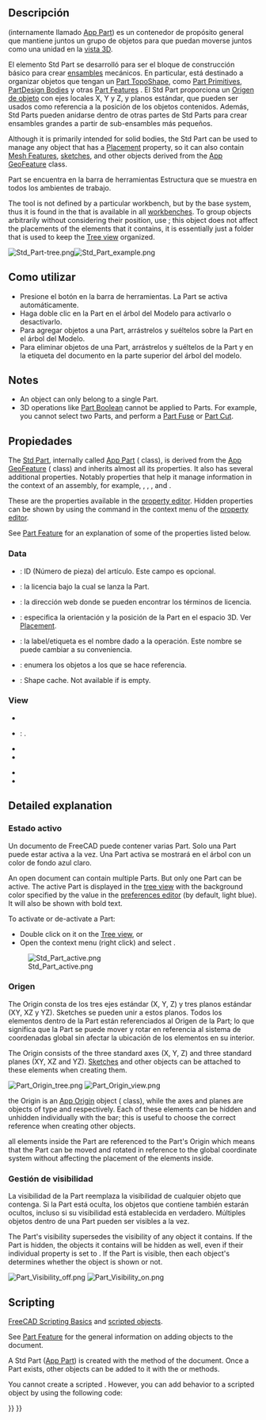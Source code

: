 <languages/>

<div class="mw-translate-fuzzy">
{{Docnav
|
|[[Std_Group|Group]]
|[[Std_Base|Std Base]]
|IconL=
|IconR=Std_Group.svg
|IconC=Freecad.svg
}}
</div>

{{GuiCommand/es
|Name=Std Part
|Name/es=Std Pieza
|MenuLocation=Ninguna
|Workbenches=Todos
|Version=0.17
|SeeAlso=[[Std_Group/es|Std Grupo]], [[PartDesign_Body/es|Cuerpo PartDesign]]
}}

<span id="Description"></span>
==Descripción==

{{Button|[[File:Std_Part.svg|16px]] [[Std_Part|Std Part]]}} (internamente llamado [[App_Part|App Part]]) es un contenedor de propósito general que mantiene juntos un grupo de objetos para que puedan moverse juntos como una unidad en la [[3D_view/es|vista 3D]].

<div class="mw-translate-fuzzy">
El elemento Std Part se desarrolló para ser el bloque de construcción básico para crear [[[assembly|ensambles]] mecánicos. En particular, está destinado a organizar objetos que tengan un [[Part_TopoShape|Part TopoShape]], como [[Part_Primitives|Part Primitives]], [[PartDesign_Body|PartDesign Bodies]] y otras [[Part_Feature|Part Features]] . El Std Part proporciona un [[#Origin|Origen de objeto]] con ejes locales X, Y y Z, y planos estándar, que pueden ser usados como referencia a la posición de los objetos contenidos. Además, Std Parts pueden anidarse dentro de otras partes de Std Parts para crear ensambles grandes a partir de sub-ensambles más pequeños.
</div>

Although it is primarily intended for solid bodies, the Std Part can be used to manage any object that has a [[Placement|Placement]] property, so it can also contain [[Mesh_Feature|Mesh Features]], [[Sketch|sketches]], and other objects derived from the [[App_GeoFeature|App GeoFeature]] class.

<div class="mw-translate-fuzzy">
Part se encuentra en la barra de herramientas Estructura que se muestra en todos los ambientes de trabajo.
</div>

The {{Button|[[File:Std_Part.svg|16px]] [[Std_Part|Std Part]]}} tool is not defined by a particular workbench, but by the base system, thus it is found in the {{MenuCommand|structure toolbar}} that is available in all [[Workbenches|workbenches]]. To group objects arbitrarily without considering their position, use {{Button|[[File:Std_Group.svg|16px]] [[Std_Group|Std Group]]}}; this object does not affect the placements of the elements that it contains, it is essentially just a folder that is used to keep the [[Tree_view|Tree view]] organized.

[[File:Std Part-tree.png]][[File:Std Part example.png]]

{{Caption|Left: elements inside a Std Part in the [[Tree_view|Tree view]]. Right: objects positioned in space, referred to the Origin of the Std Part.}}

<span id="Usage"></span>
<div class="mw-translate-fuzzy">
==Como utilizar==
</div>

<div class="mw-translate-fuzzy">
* Presione el botón {{KEY | [[Image: Std Part.png | 24px]] '''Create part'''}} en la barra de herramientas. La Part se activa automáticamente.
* Haga doble clic en la Part en el árbol del Modelo para activarlo o desactivarlo.
* Para agregar objetos a una Part, arrástrelos y suéltelos sobre la Part en el árbol del Modelo.
* Para eliminar objetos de una Part, arrástrelos y suéltelos de la Part y en la etiqueta del documento en la parte superior del árbol del modelo.
</div>

== Notes ==

* An object can only belong to a single Part.
* 3D operations like [[Part_Boolean|Part Boolean]] cannot be applied to Parts. For example, you cannot select two Parts, and perform a [[Part_Fuse|Part Fuse]] or [[Part_Cut|Part Cut]].

<span id="Properties"></span>
==Propiedades==

The [[Std_Part|Std Part]], internally called [[App_Part|App Part]] ({{incode|App::Part}} class), is derived from the [[App_GeoFeature|App GeoFeature]] ({{incode|App::GeoFeature}} class) and inherits almost all its properties. It also has several additional properties. Notably properties that help it manage information in the context of an assembly, for example, {{PropertyData|Type}}, {{PropertyData|Id}}, {{PropertyData|License}}, {{PropertyData|LicenseURL}} and {{PropertyData|Group}}.

These are the properties available in the [[Property_editor|property editor]]. Hidden properties can be shown by using the {{MenuCommand|Show hidden}} command in the context menu of the [[Property_editor|property editor]].

See [[Part_Feature#Properties|Part Feature]] for an explanation of some of the properties listed below.

=== Data ===

{{TitleProperty|Base}}

<div class="mw-translate-fuzzy">
* {{PropertyData | Id}}: ID (Número de pieza) del artículo. Este campo es opcional.
* {{PropertyData | License}}: la licencia bajo la cual se lanza la Part.
* {{PropertyData | License URL}}: la dirección web donde se pueden encontrar los términos de licencia.
* {{PropertyData | Placement}}: especifica la orientación y la posición de la Part en el espacio 3D. Ver [[Placement]].
* {{PropertyData | Label}}: la label/etiqueta es el nombre dado a la operación. Este nombre se puede cambiar a su conveniencia.
* {{PropertyData | Group}}: enumera los objetos a los que se hace referencia.
</div>

{{TitleProperty|Part}}

* {{PropertyData|_ Part_ Shape Cache|ShapeCache|Hidden}}: Shape cache. Not available if {{PropertyData|Group}} is empty.

=== View ===

{{TitleProperty|Base}}

* {{PropertyView|Transform Origin|Placement|Hidden}}

{{TitleProperty|Display Options}}

* {{PropertyView|Display Mode|Enumeration}}: {{value|Group}}.
* {{PropertyView|Show In Tree|Bool}}
* {{PropertyView|Visibility|Bool}}

{{TitleProperty|Selection}}

* {{PropertyView|On Top When Selected|Enumeration}}
* {{PropertyView|Selection Style|Enumeration}}

== Detailed explanation ==

<span id="Active_status"></span>
<div class="mw-translate-fuzzy">
=== Estado activo ===
Un documento de FreeCAD puede contener varias Part. Solo una Part puede estar activa a la vez. Una Part activa se mostrará en el árbol con un color de fondo azul claro.
</div>

An open document can contain multiple Parts. But only one Part can be active. The active Part is displayed in the [[Tree_view|tree view]] with the background color specified by the {{MenuCommand|Active container}} value in the [[Preferences_Editor#Colors|preferences editor]] (by default, light blue). It will also be shown with bold text.

To activate or de-activate a Part:
* Double click on it on the [[Tree_view|Tree view]], or
* Open the context menu (right click) and select {{MenuCommand|Active object}}.

[[File:Std_Part_active.png]]

{{Caption|Document with two Std Parts, of which the second one is active.}}

<span id="Origin"></span>
<div class="mw-translate-fuzzy">
=== Origen ===
The Origin consta de los tres ejes estándar (X, Y, Z) y tres planos estándar (XY, XZ y YZ). Sketches se pueden unir a estos planos. Todos los elementos dentro de la Part están referenciados al Origen de la Part; lo que significa que la Part se puede mover y rotar en referencia al sistema de coordenadas global sin afectar la ubicación de los elementos en su interior.
</div>

The Origin consists of the three standard axes (X, Y, Z) and three standard planes (XY, XZ and YZ). [[Sketch|Sketches]] and other objects can be attached to these elements when creating them.

[[File:Part_Origin_tree.png]] [[File:Part_Origin_view.png]]

{{Caption|Left: Part Origin in the [[Tree_view|Tree view]]. Right: representation of the Origin elements in the [[3D_view|3D view]].}}

{{Emphasis|Note:}} the Origin is an [[App_OriginGroupExtension|App Origin]] object ({{incode|App::Origin}} class), while the axes and planes are objects of type {{incode|App::Line}} and {{incode|App::Plane}} respectively. Each of these elements can be hidden and unhidden individually with the {{KEY|Space}} bar; this is useful to choose the correct reference when creating other objects.

{{Emphasis|Note 2:}} all elements inside the Part are referenced to the Part's Origin which means that the Part can be moved and rotated in reference to the global coordinate system without affecting the placement of the elements inside.

<span id="Visibility_Management"></span>
<div class="mw-translate-fuzzy">
=== Gestión de visibilidad ===
La visibilidad de la Part reemplaza la visibilidad de cualquier objeto que contenga. Si la Part está oculta, los objetos que contiene también estarán ocultos, incluso si su visibilidad está establecida en verdadero. Múltiples objetos dentro de una Part pueden ser visibles a la vez.
</div>

The Part's visibility supersedes the visibility of any object it contains. If the Part is hidden, the objects it contains will be hidden as well, even if their individual {{PropertyView|Visibility}} property is set to {{TRUE}}. If the Part is visible, then each object's {{PropertyView|Visibility}} determines whether the object is shown or not.

[[File:Part_Visibility_off.png]] [[File:Part_Visibility_on.png]]
{{Caption|The visibility of the Std Part determines whether the objects grouped under it are shown in the [[3D_view|3D view]] or not. Left: the Part is hidden, so none of the objects will be shown in the [[3D_view|3D view]]. Right: the Part is visible, so each object controls its own visibility.}}

== Scripting ==

{{Emphasis|See also:}} [[FreeCAD_Scripting_Basics|FreeCAD Scripting Basics]] and [[Scripted_objects|scripted objects]].

See [[Part_Feature|Part Feature]] for the general information on adding objects to the document.

A Std Part ([[App_Part|App Part]]) is created with the {{incode|addObject()}} method of the document. Once a Part exists, other objects can be added to it with the {{incode|addObject()}} or {{incode|addObjects()}} methods.

{{Code|code=
import FreeCAD as App

doc = App.newDocument()
part = App.ActiveDocument.addObject("App::Part", "Part")

obj1 = App.ActiveDocument.addObject("PartDesign::Body", "Body")
obj2 = App.ActiveDocument.addObject("Part::Box", "Box")

part.addObjects([obj1, obj2])
App.ActiveDocument.recompute()
}}

You cannot create a scripted {{incode|App::Part}}. However, you can add {{incode|App::Part}} behavior to a scripted {{incode|Part::FeaturePython}} object by using the following code:

{{Code|code=
class MyGroup(object):
    def __init__(self, obj=None):
        self.Object = obj
        if obj:
            self.attach(obj)

    def dumps(self):
        return

    def loads(self, _state):
        return

    def attach(self, obj):
        obj.addExtension("App::OriginGroupExtensionPython")
        obj.Origin = FreeCAD.ActiveDocument.addObject("App::Origin", "Origin")

    def onDocumentRestored(self, obj):
        self.Object = obj

class ViewProviderMyGroup(object):
    def __init__(self, vobj=None):
        if vobj:
            vobj.Proxy = self
            self.attach(vobj)
        else:
            self.ViewObject = None

    def attach(self, vobj):
        vobj.addExtension("Gui::ViewProviderOriginGroupExtensionPython")
        self.ViewObject = vobj

    def dumps(self):
        return None

    def loads(self, _state):
        return None

App.ActiveDocument.addObject("Part::FeaturePython",
                             "Group",
                             MyGroup(),
                             ViewProviderMyGroup(),
                             True)
}}


{{Docnav
|
|[[Part_CoordinateSystem|Part CoordinateSystem]]
|[[Std_Base|Std Base]]
|IconL=
|IconR=Part_CoordinateSystem.svg
|IconC=Freecad.svg
}}

{{Std_Base_navi{{#translation:}}}}
{{Userdocnavi{{#translation:}}}}